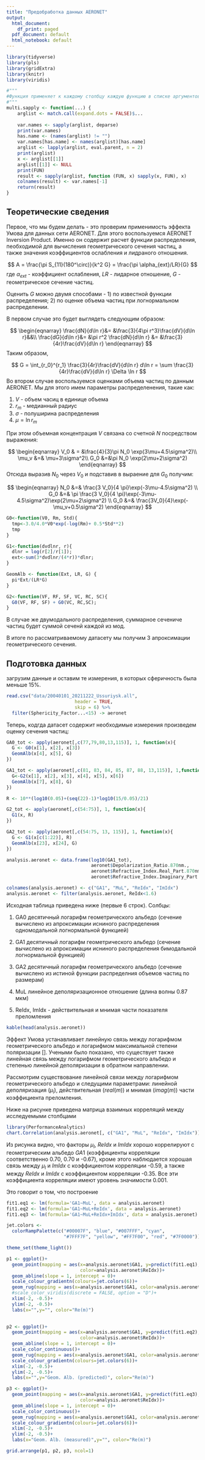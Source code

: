 ```yaml
---
title: "Предобработка данных AERONET"
output:
  html_document:
    df_print: paged
  pdf_document: default
  html_notebook: default
---
```


```r
library(tidyverse)
library(pls)
library(gridExtra)
library(knitr)
library(viridis)

#"""
#Функция применяет к каждому столбцу каждую функцию в списке аргументов
#"""
multi.sapply <- function(...) {
    arglist <- match.call(expand.dots = FALSE)$...
    
    var.names <- sapply(arglist, deparse)
    print(var.names)
    has.name <- (names(arglist) != "")
    var.names[has.name] <- names(arglist)[has.name]
    arglist <- lapply(arglist, eval.parent, n = 2)
    print(arglist)
    x <- arglist[[1]]
    arglist[[1]] <- NULL
    print(FUN)
    result <- sapply(arglist, function (FUN, x) sapply(x, FUN), x)
    colnames(result) <- var.names[-1]
    return(result)
}
```


## Теоретические сведения

Первое, что мы будем делать - это проверим применимость эффекта Умова для данных сети AERONET. Для этого воспользуемся AERONET Inversion Product. Именно он содержит расчет функции распределения, пеобходимой для вычисления геометрического сечения частиц, а также значения коэффициентов ослабления и лидраного отношения.

$$
A = \frac{\pi S_{11}(180^\circ)}{k^2 G} = \frac{\pi \alpha_{ext}/LR}{G}
$$
где $\alpha_{ext}$ - коэффициент ослабления, $LR$ - лидарное отношение, $G$ - геометрическое сечение частиц.


Оценить $G$ можно двумя способами - 1) по известной функции распределения; 2) по оценке объема частиц при логнормальном распределении.

В первом случае это будет выглядеть следующим образом:

$$
\begin{eqnarray}
\frac{dN}{d\ln r}&= &\frac{3}{4\pi r^3}\frac{dV}{d\ln r}&&\\
\frac{dG}{d\ln r}&= &\pi r^2 \frac{dN}{d\ln r} &= &\frac{3}{4r}\frac{dV}{d\ln r}
\end{eqnarray}
$$
Таким образом,

$$
G = \int_{r_0}^{r_1} \frac{3}{4r}\frac{dV}{d\ln r} d\ln r = \sum  \frac{3}{4r}\frac{dV}{d\ln r} \Delta \ln r
$$
Во втором случае воспользуемся оценками объема частиц по данным AERONET. Мы для этого имем параметры распределенения, такие как:

1. $V$ - объем часиц в единице объема
2. $r_m$ - медианный радиус
3. $\sigma$ - полуширина распределения
4. $\mu = \ln r_m$

При этом объемная концентрация $V$ связана со счетной $N$ посредством выражения:

$$
\begin{eqnarray}
V_0 & = &\frac{4}{3}\pi N_0 \exp(3\mu+4.5\sigma^2)\\
\mu_v &=& \mu+3\sigma^2\\
G_0 &=&\pi N_0 \exp(2\mu+2\sigma^2)
\end{eqnarray}
$$
Отсюда выразив $N_0$ через $V_0$ и подставив в выраение для $G_0$ получим:

$$
\begin{eqnarray}
N_0 &=& \frac{3 V_0}{4 \pi}\exp(-3\mu-4.5\sigma^2) \\
G_0 &=& \pi \frac{3 V_0}{4 \pi}\exp(-3\mu-4.5\sigma^2)\exp(2\mu+2\sigma^2) \\
G_0 &=& \frac{3V_0}{4}\exp(-\mu_v+0.5\sigma^2)
\end{eqnarray}
$$

```r
G0<-function(V0, Rm, Std){
  tmp<-3.0/4.0*V0*exp(-log(Rm)+ 0.5*Std**2)
  tmp
}

G1<-function(dvdlnr, r){
  dlnr = log(r[2]/r[1]);
  ext<-sum(3*dvdlnr/(4*r))*dlnr;
}

GeomAlb <- function(Ext, LR, G) {
  pi*Ext/(LR*G)
}

G2<-function(VF, RF, SF, VC, RC, SC){
  G0(VF, RF, SF) + G0(VC, RC,SC);
}
```

В случае же двумодального распределения, суммарное сечениче частиц будет суммой сеченй каждой из мод.

В итоге по рассматриваемому датасету мы получим 3 апроксимации геометрического сечения.

## Подготовка данных

загрузим данные и оставим те измерения, в которых сферичность была меньше 15%.

```r
read.csv("data/20040101_20211222_Ussuriysk.all", 
                         header = TRUE,
                         skip = 6) %>% 
  filter(Sphericity_Factor...<15) -> aeronet
```

Теперь, кодгда датасет содержит необходимые измерения произведем оценку сечения частиц:

```r
GA0_tot <- apply(aeronet[,c(77,79,80,13,115)], 1, function(x){
  G <- G0(x[1], x[2], x[3])
  GeomAlb(x[4], x[5], G)
})

GA1_tot <- apply(aeronet[,c(81, 83, 84, 85, 87, 88, 13,115)], 1,function(x) {
  G<-G2(x[1], x[2], x[3], x[4], x[5], x[6])
  GeomAlb(x[7], x[8], G)
})

R <- 10**(log10(0.05)+(seq(22)-1)*log10(15/0.05)/21)

G2_tot <- apply(aeronet[,c(54:75)], 1, function(x){
  G1(x, R)
})

GA2_tot <- apply(aeronet[,c(54:75, 13, 115)], 1, function(x){
  G <- G1(x[c(1:22)], R)
  GeomAlb(x[23], x[24], G)
})

analysis.aeronet <- data.frame(log10(GA1_tot),
                               aeronet$Depolarization_Ratio.870nm.,
                               aeronet$Refractive_Index.Real_Part.870nm.,
                               aeronet$Refractive_Index.Imaginary_Part.870nm.)

colnames(analysis.aeronet) <- c("GA1", "MuL", "ReIdx", "ImIdx")
analysis.aeronet <- filter(analysis.aeronet, ReIdx<1.6)
```

Исходная таблица приведена ниже (первые 6 строк). Солбцы:

1. GA0 десятичный логарифм геометрического альбедо (сечение вычислено из апроксимации исниного распределения одномодальной логнормальной функцией)

2. GA1 десятичный логарифм геометрического альбедо (сечение вычислено из апроксимации исниного распределения бимодальной логнормальной функцией)

3. GA2 десятичный логарифм геометрического альбедо (сечение вычислено из истиной функции распределния объемов частиц по размерам)

4. MuL линейное деполяризационное отношение (длина волны 0.87 мкм)

5. ReIdx, ImIdx - действительная и мнимая части показателя преломления

```r
kable(head(analysis.aeronet))
```

Эффект Умова устанавливает линейную связь между логарифмом геометрического альбедо и логарифмом максимальной степени поляризации []. Учеными было показано, что существует также линейная связь между логарифмом геометрического альбедо и степенью линейной деполяризации в обратном направлении.

Рассмотрим существование линейной связи между логарифмом геометрического альбедо и следущими параметрами: линейной деполяризация ($\mu_l$), действительная ($real(m)$) и мнимая ($imag(m)$) части коэффициента преломления. 

Ниже на рисунке приведена матрица взаимных корреляций между исследуемыми столбцами

```r
library(PerformanceAnalytics)
chart.Correlation(analysis.aeronet[, c("GA1", "MuL", "ReIdx", "ImIdx")], histogram=TRUE, pch=19)
```
Из рисунка видно, что факторы $\mu_l$, $ReIdx$ и $ImIdx$ хорошо коррелируют с геометрическим альбедо $GA1$ (коэффициенты корреляции соответственно 0.70, 0.70 и -0.67), кроме этого наблюдается хорошая связь между $\mu_l$ и $ImIdx$ с коэффициентом корреляции -0.59, а также между $ReIdx$ и $ImIdx$ с коэффициентом корреляции -0.35. Все эти коэффициента корреляции имеют уровень значимости 0.001.

Это говорит о том, что построение 


```r
fit1.eq1 <- lm(formula='GA1~MuL', data = analysis.aeronet)
fit1.eq2 <- lm(formula='GA1~MuL+ReIdx', data = analysis.aeronet)
fit1.eq3 <- lm(formula='GA1~MuL+ReIdx+ImIdx', data = analysis.aeronet)
```


```r
jet.colors <-
  colorRampPalette(c("#00007F", "blue", "#007FFF", "cyan",
                     "#7FFF7F", "yellow", "#FF7F00", "red", "#7F0000"))
```


```r
theme_set(theme_light())

p1 <- ggplot()+
  geom_point(mapping = aes(x=analysis.aeronet$GA1, y=predict(fit1.eq1), 
                           color=analysis.aeronet$ReIdx))+
  geom_abline(slope = 1, intercept = 0)+
  scale_colour_gradientn(colours=jet.colors(6))+
  geom_rug(mapping = aes(x=analysis.aeronet$GA1, color=analysis.aeronet$ReIdx))+
  #scale_color_viridis(discrete = FALSE, option = "D")+
  xlim(-2, -0.5)+
  ylim(-2, -0.5)+
  labs(x="",y="", color="Re(m)")
  

p2 <- ggplot()+
  geom_point(mapping = aes(x=analysis.aeronet$GA1, y=predict(fit1.eq2), 
                           color=analysis.aeronet$ReIdx))+
  geom_abline(slope = 1, intercept = 0)+
  scale_color_continuous()+
  geom_rug(mapping = aes(x=analysis.aeronet$GA1, color=analysis.aeronet$ReIdx))+
  scale_colour_gradientn(colours=jet.colors(6))+
  xlim(-2, -0.5)+
  ylim(-2, -0.5)+
  labs(x="",y="Geom. Alb. (predicted)", color="Re(m)")

p3 <- ggplot()+
  geom_point(mapping = aes(x=analysis.aeronet$GA1, y=predict(fit1.eq3), 
                           color=analysis.aeronet$ReIdx))+
  geom_abline(slope = 1, intercept = 0)+
  scale_color_continuous()+
  geom_rug(mapping = aes(x=analysis.aeronet$GA1, color=analysis.aeronet$ReIdx))+
  scale_colour_gradientn(colours=jet.colors(6))+
  xlim(-2, -0.5)+
  ylim(-2, -0.5)+
  labs(x="Geom. Alb. (measured)",y="", color="Re(m)")

grid.arrange(p1, p2, p3, ncol=1)

```






